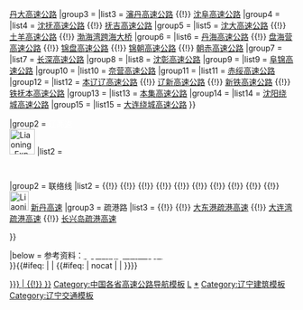 {{Navbox
|name   = 辽宁省高速公路
|title  = [[辽宁省高速公路|<span style="color:white;">辽宁省高速公路</span>]]
|titlestyle = background:green; color:white;
|groupstyle = background:green; color:white; text-align:center;
|belowstyle = background:green; color:white; text-align:left;
|image  = [[File:Liaoning Expressway Network.svg|300px]]
|style =
|state  = collapsed
|group1 = [[中华人民共和国国家高速公路网|<span style="color:white;">国家高速</span>]]<br />[[File:China Expwy GXX sign no name.svg|45px]]
|list1  =
 {{Navbox|child
|groupstyle = background:green; color:white; text-align:left; width:11em;
|liststyle = width:auto; text-align:left
|group1 = {{China Expwy Name|G1|[[京哈高速公路|<span style="color:white;"> 京哈高速</span>]]}}
|list1  = [[京沈高速公路]] {{!}} [[沈四高速公路|瀋四高速公路]]
|group2 = {{China Expwy Name|G11|[[鹤大高速公路|<span style="color:white;"> 鹤大高速</span>]]}}
|list2  = [[丹通高速公路]] {{!}} [[丹大高速公路]]
|group3 = {{China Expwy Name|G1113|[[丹阜高速公路|<span style="color:white;"> 丹阜高速</span>]]}}
|list3  = [[瀋丹高速公路]] {{!}} [[沈阜高速公路]]
|group4 = {{China Expwy Name|G1212|[[沈吉高速公路|<span style="color:white;"> 沈吉高速</span>]]}}
|list4  = [[沈抚高速公路]] {{!}} [[抚吉高速公路]]
|group5 = {{China Expwy Name|G15|[[沈海高速公路|<span style="color:white;"> 沈海高速</span>]]}}
|list5  = [[沈大高速公路]] {{!}} [[土羊高速公路]] {{!}} [[渤海湾跨海大桥]]
|group6 = {{China Expwy Name|G16|[[丹锡高速公路|<span style="color:white;"> 丹锡高速</span>]]}}
|list6  = [[丹海高速公路]] {{!}} [[盘海营高速公路]] {{!}} [[锦盘高速公路]] {{!}} [[锦朝高速公路]] {{!}} [[朝赤高速公路]]
|group7 = {{China Expwy Name|G25|[[长深高速公路|<span style="color:white;"> 长深高速</span>]]}}
|list7  = [[长深高速公路]]
|group8 = {{China Expwy Name|G2511|[[新鲁高速公路|<span style="color:white;"> 新鲁高速</span>]]}}
|list8  = [[沈彰高速公路]]
|group9 = {{China Expwy Name|G2512|[[阜锦高速公路|<span style="color:white;"> 阜锦高速</span>]]}}
|list9  = [[阜锦高速公路]]
|group10 = {{China Expwy Name|G4513|[[奈营高速公路|<span style="color:white;"> 奈营高速</span>]]}}
|list10  = [[奈营高速公路]]
|group11 = {{China Expwy Name|G4515|[[赤绥高速公路|<span style="color:white;"> 赤绥高速</span>]]}}
|list11  = [[赤绥高速公路]]
|group12 = {{China Expwy Name|G91|[[辽中环线高速公路|<span style="color:white;"> 辽中环线高速</span>]]}}
|list12  = [[本辽辽高速公路]] {{!}} [[辽新高速公路]] {{!}} [[新铁高速公路]] {{!}} [[铁抚本高速公路]]
|group13 = {{China Expwy Name|G9111|[[本集高速公路|<span style="color:white;"> 本集高速</span>]]}}
|list13  = [[本集高速公路]]
|group14 = {{China Expwy Name|G1501|[[沈阳绕城高速公路|<span style="color:white;"> 沈阳绕城高速</span>]]}}
|list14  = [[沈阳绕城高速公路]]
|group15 = {{China Expwy Name|G1101|[[大连绕城高速公路|<span style="color:white;"> 大连绕城高速</span>]]}}
|list15 = [[大连绕城高速公路]]
}}

{{nowrap end}}

|group2 = <span style="color:white;">辽高速</span><br />[[File:Liaoning Expwy SXX sign no name.svg|45px]]
|list2  =
 {{Navbox|child
  |groupstyle =background:green; color:white; text-align:left; width:11em;
  |liststyle = width:auto; text-align:left
|group1 = 放射线
|list1  = {{China Expwy Name|S2|P=Liaoning}} {{!}} {{China Expwy Name|S3|P=Liaoning}}
|group2 = 联络线
|list2  = {{China Expwy Name|S10|P=Liaoning}} {{!}} {{China Expwy Name|S12|P=Liaoning}} {{!}} {{China Expwy Name|S13|P=Liaoning}} {{!}} {{China Expwy Name|S14|P=Liaoning}} {{!}} {{China Expwy Name|S17|P=Liaoning}} {{!}} {{China Expwy Name|S19|P=Liaoning}} {{!}} {{China Expwy Name|S20|P=Liaoning}}  {{!}} {{China Expwy Name|S21|P=Liaoning}} {{!}} {{China Expwy Name|S26|P=Liaoning}} {{!}} {{China Expwy Name|S27|P=Liaoning}} {{!}} [[File:Liaoning Expwy S326 sign no name.png|34px]] [[新丹高速公路|新丹高速]]
|group3 = 疏港路
|list3  = {{China Expwy Name|S23|P=Liaoning}} {{!}} {{China Expwy Name|S29|P=Liaoning}} {{!}} [[大东港疏港高速公路|大东港疏港高速]] {{!}} [[大连湾疏港高速公路|大连湾疏港高速]] {{!}} [[长兴岛疏港高速公路|长兴岛疏港高速]]

}}

|below  = 参考资料：[http://chinajtss.com/highway/liaoninghighway.aspx <span style="color:white">辽宁省高速公路一览表</span>]<br>
{{中国各省高速公路模板}}
}}<includeonly>{{#ifeq: {{NAMESPACE}} | {{NS:0}} | {{#ifeq: {{{1|}}} | nocat | | [[Category:辽宁省高速公路{{#if:{{{catIdx|}}} | {{!}}{{{catIdx|}}} }}]]}}}}</includeonly>
<noinclude>
[[Category:中国各省高速公路导航模板]]
[[Category:中国高速公路模板|L]]
[[Category:辽宁省高速公路|*]]
[[Category:辽宁建筑模板]]
[[Category:辽宁交通模板]]
</noinclude>